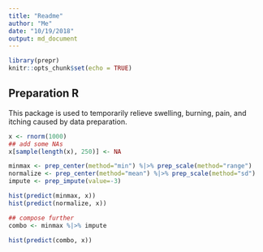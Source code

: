 ```yaml
---
title: "Readme"
author: "Me"
date: "10/19/2018"
output: md_document
---
```


```r
library(prepr)
knitr::opts_chunk$set(echo = TRUE)
```

## Preparation R

This package is used to temporarily relieve swelling, burning, pain, and itching caused by data preparation.

```r
x <- rnorm(1000)
## add some NAs
x[sample(length(x), 250)] <- NA

minmax <- prep_center(method="min") %|>% prep_scale(method="range")
normalize <- prep_center(method="mean") %|>% prep_scale(method="sd")
impute <- prep_impute(value=-3)

hist(predict(minmax, x))
hist(predict(normalize, x))

## compose further
combo <- minmax %|>% impute

hist(predict(combo, x))
```



